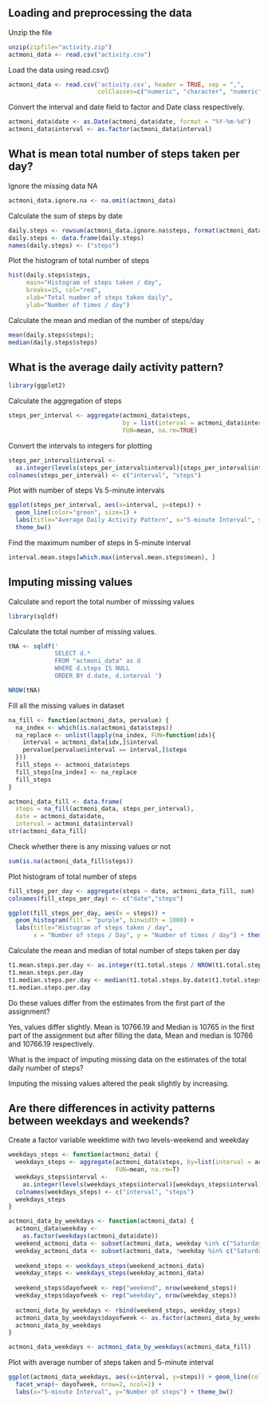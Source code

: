 

## Loading and preprocessing the data

Unzip the file
```r
unzip(zipfile="activity.zip")
actmoni_data <- read.csv("activity.csv")
```
Load the data using read.csv()
```r
actmoni_data <- read.csv('activity.csv', header = TRUE, sep = ",",
                         colClasses=c("numeric", "character", "numeric"))
```
Convert the interval and date field to factor and Date class respectively.
```r
actmoni_data$date <- as.Date(actmoni_data$date, format = "%Y-%m-%d")
actmoni_data$interval <- as.factor(actmoni_data$interval)
```

## What is mean total number of steps taken per day?

Ignore the missing data NA
```r
actmoni_data.ignore.na <- na.omit(actmoni_data) 
```
Calculate the sum of steps by date
```r
daily.steps <- rowsum(actmoni_data.ignore.na$steps, format(actmoni_data.ignore.na$date, '%Y-%m-%d')) 
daily.steps <- data.frame(daily.steps) 
names(daily.steps) <- ("steps")
```
Plot the histogram of total number of steps
```r
hist(daily.steps$steps, 
     main="Histogram of steps taken / day",
     breaks=15, col="red",
     xlab="Total number of steps taken daily",
     ylab="Number of times / day")
```


Calculate the mean and median of the number of steps/day
```r
mean(daily.steps$steps); 
median(daily.steps$steps) 
```

## What is the average daily activity pattern?

```r
library(ggplot2)
```
Calculate the aggregation of steps
```r
steps_per_interval <- aggregate(actmoni_data$steps, 
                                by = list(interval = actmoni_data$interval),
                                FUN=mean, na.rm=TRUE)
```
Convert the intervals to integers for plotting
```r
steps_per_interval$interval <- 
  as.integer(levels(steps_per_interval$interval)[steps_per_interval$interval])
colnames(steps_per_interval) <- c("interval", "steps")
```
Plot with number of steps Vs 5-minute intervals
```r
ggplot(steps_per_interval, aes(x=interval, y=steps)) +   
  geom_line(color="green", size=1) +  
  labs(title="Average Daily Activity Pattern", x="5-minute Interval", y="Number of steps") +  
  theme_bw()
```

Find the maximum number of steps in 5-minute interval
```r
interval.mean.steps[which.max(interval.mean.steps$mean), ]
```

## Imputing missing values

Calculate and report the total number of misssing values
```r
library(sqldf)
```
Calculate the total number of missing values.

```r
tNA <- sqldf(' 
             SELECT d.*            
             FROM "actmoni_data" as d
             WHERE d.steps IS NULL 
             ORDER BY d.date, d.interval ')
```

```r
NROW(tNA) 
```
Fill all the missing values in dataset
```r
na_fill <- function(actmoni_data, pervalue) {
  na_index <- which(is.na(actmoni_data$steps))
  na_replace <- unlist(lapply(na_index, FUN=function(idx){
    interval = actmoni_data[idx,]$interval
    pervalue[pervalue$interval == interval,]$steps
  }))
  fill_steps <- actmoni_data$steps
  fill_steps[na_index] <- na_replace
  fill_steps
}

actmoni_data_fill <- data.frame(  
  steps = na_fill(actmoni_data, steps_per_interval),  
  date = actmoni_data$date,  
  interval = actmoni_data$interval)
str(actmoni_data_fill)
```
Check whether there is any missing values or not
```r
sum(is.na(actmoni_data_fill$steps))
```
Plot histogram of total number of steps
```r
fill_steps_per_day <- aggregate(steps ~ date, actmoni_data_fill, sum)
colnames(fill_steps_per_day) <- c("date","steps")

ggplot(fill_steps_per_day, aes(x = steps)) + 
  geom_histogram(fill = "purple", binwidth = 1000) + 
  labs(title="Histogram of steps taken / day", 
       x = "Number of steps / Day", y = "Number of times / day") + theme_bw()
```

Calculate the mean and median of total number of steps taken per day
```r
t1.mean.steps.per.day <- as.integer(t1.total.steps / NROW(t1.total.steps.by.date) )
t1.mean.steps.per.day
t1.median.steps.per.day <- median(t1.total.steps.by.date$t1.total.steps.by.date)
t1.median.steps.per.day
```
Do these values differ from the estimates from the first part of the assignment?

Yes, values differ slightly. Mean is 10766.19 and Median is 10765 in the first part of the assignment but after filling the data, Mean and median is 10766 and 10766.19 respectively.

What is the impact of imputing missing data on the estimates of the total daily number of steps?
 
 Imputing the missing values altered the peak slightly by increasing.

## Are there differences in activity patterns between weekdays and weekends?

Create a factor variable weektime with two levels-weekend and weekday
```r
weekdays_steps <- function(actmoni_data) {
  weekdays_steps <- aggregate(actmoni_data$steps, by=list(interval = actmoni_data$interval),
                              FUN=mean, na.rm=T)
  weekdays_steps$interval <- 
    as.integer(levels(weekdays_steps$interval)[weekdays_steps$interval])
  colnames(weekdays_steps) <- c("interval", "steps")
  weekdays_steps
}

actmoni_data_by_weekdays <- function(actmoni_data) {
  actmoni_data$weekday <- 
    as.factor(weekdays(actmoni_data$date))
  weekend_actmoni_data <- subset(actmoni_data, weekday %in% c("Saturday","Sunday"))
  weekday_actmoni_data <- subset(actmoni_data, !weekday %in% c("Saturday","Sunday"))
  
  weekend_steps <- weekdays_steps(weekend_actmoni_data)
  weekday_steps <- weekdays_steps(weekday_actmoni_data)
  
  weekend_steps$dayofweek <- rep("weekend", nrow(weekend_steps))
  weekday_steps$dayofweek <- rep("weekday", nrow(weekday_steps))
  
  actmoni_data_by_weekdays <- rbind(weekend_steps, weekday_steps)
  actmoni_data_by_weekdays$dayofweek <- as.factor(actmoni_data_by_weekdays$dayofweek)
  actmoni_data_by_weekdays
}

actmoni_data_weekdays <- actmoni_data_by_weekdays(actmoni_data_fill)
```
Plot with average number of steps taken and 5-minute interval
```r
ggplot(actmoni_data_weekdays, aes(x=interval, y=steps)) + geom_line(color="blue") + 
  facet_wrap(~ dayofweek, nrow=2, ncol=1) +
  labs(x="5-minute Interval", y="Number of steps") + theme_bw()
```

